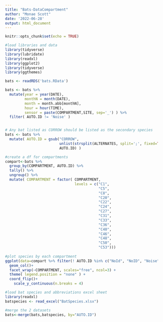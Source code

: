 ```yaml
---
title: "Bats-DataCompartment"
author: "Monae Scott"
date: '2022-06-28'
output: html_document
---
```


```r
knitr::opts_chunk$set(echo = TRUE)
```

```r
#load libraries and data
library(tidyverse)
library(lubridate)
library(readxl)
library(ggplot2)
library(tidyverse)
library(ggthemes)

bats <- readRDS('bats.RData')

bats <- bats %>% 
  mutate(year = year(DATE), 
         monthN = month(DATE),
         month = month.abb[monthN],
         hour = hour(TIME),
         sensor = paste(COMPARTMENT,SITE, sep='_') ) %>% 
  filter( AUTO.ID != 'Noise' )


# Any bat listed as CORROW should be listed as the secondary species
bats <- bats %>% 
  mutate( AUTO.ID = gsub("CORROW", 
                         unlist(strsplit(ALTERNATES, split=';', fixed=TRUE))[1],
                         AUTO.ID) )


```

```r
#create a df for compartments
compart<-bats %>% 
  group_by(COMPARTMENT, AUTO.ID) %>% 
  tally() %>%
  ungroup() %>%
  mutate( COMPARTMENT = factor( COMPARTMENT, 
                                levels = c("C1",
                                           "C5",
                                           "C8",
                                           "C20",
                                           "C22",
                                           "C24",
                                           "C27",
                                           "C31",
                                           "C33",
                                           "C36",
                                           "C40",
                                           "C46",
                                           "C48",
                                           "C50",
                                           "C53")))
  
#plot species by each compartment 
ggplot(data=compart %>% filter(! AUTO.ID %in% c("NoId", "NoID", "Noise")), aes(x=AUTO.ID, y=n, fill=AUTO.ID))+
  geom_col()+
  facet_wrap(~COMPARTMENT, scales="free", ncol=3) +
  theme( legend.position = "none" ) +
  coord_flip()+
    scale_y_continuous(n.breaks = 4)

```

```r
#load bat species and abbreviations excel sheet
library(readxl)
batspecies <- read_excel("BatSpecies.xlsx")

#merge the 2 datasets 
bats<-merge(bats,batspecies, by="AUTO.ID")

```


